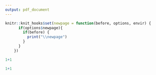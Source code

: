 ```yaml
---
output: pdf_document
---
```

```r
knitr::knit_hooks$set(newpage = function(before, options, envir) {
      if(options$newpage){
        if(before) {
          print("\\newpage")
        } 
      }
    })
```


```r
1+1
```



```r
1+1
```